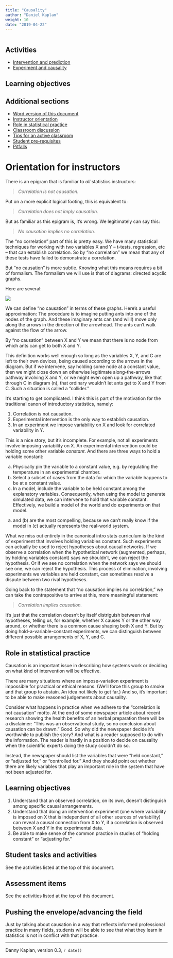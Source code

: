 ```yaml
---
title: "Causality"
author: "Daniel Kaplan"
weight: 10
date: "2019-04-22"
---
```


```r

```

## Activities

* [Intervention and prediction](/lessons/intervention-and-prediction/)
* [Experiment and causality](/lessons/experiment-and-causality/)

## Learning objectives

## Additional sections

- [Word version of this document](`r paste0("/word-versions/",tools::file_path_sans_ext(knitr::current_input()), ".docx")`)
- [Instructor orientation](#orientation)
- [Role in statistical practice](#role)
- [Classroom discussion](#discussion)
- [Tips for an active classroom](#active)
- [Student pre-requisites](#prereqs)
- [Pitfalls](#pitfalls)

# Orientation for instructors

There is an epigram that is familiar to *all* statistics instructors:

> *Correlation is not causation.*

Put on a more explicit logical footing, this is equivalent to:

> *Correlation does not imply causation.*

But as familiar as this epigram is, it's wrong. We legitimately can say this:

> *No causation implies no correlation.*

The "no correlation" part of this is pretty easy. We have many statistical techniques for working with two variables X and Y -- t-tests, regression, etc -- that can establish correlation. So by "no correlation" we mean that any of these tests have failed to demonstrate a correlation.

But "no causation" is more subtle. Knowing what this means requires a bit of formalism. The formalism we will use is that of diagrams: directed acyclic graphs.

Here are several:

![](/images/many-dags.png)

We can  define "no causation" in terms of these graphs. Here's a useful approximation: The procedure is to imagine putting ants into one of the nodes of the graph. And these imaginary ants can (and will!) move only along the arrows in the direction of the arrowhead. The ants can't walk against the flow of the arrow.

By "no causation" between X and Y we mean that there is no node from which ants can get to both X and Y.

This definition works well enough so long as the variables X,  Y, and C are left to their own devices, being caused according to the arrows in the diagram. But if we intervene, say holding some node at a constant value, then we might close down an otherwise legitimate along-the-arrows pathway involving X and Y, or we might even open up a pathway, like that through  C in diagram (n), that ordinary wouldn't let ants get to  X and Y from C. Such a situation is called a "collider." 

It's starting to get complicated. I think this is part of the motivation for the traditional canon of introductory statistics, namely:

1. Correlation is not causation.
2. Experimental intervention is the only way to establish causation.
3. In an experiment we impose variability on X and look for correlated variability in Y.

This is a nice story, but it's incomplete. For example, not all experiments involve imposing variability on X. An experimental intervention could be holding some other variable *constant*. And there are three ways to hold a variable constant:

a. Physically pin the variable to a constant value, e.g. by  regulating the temperature in an experimental chamber.
b. Select a subset of cases from the data for which the variable happens to be at a constant value.
c. In a model, include the variable to  be held constant among the explanatory  variables. Consequently,  when  using the model to generate simulated data, we can intervene to hold that variable constant. Effectively, we build a model of the world and do experiments on  that model. 

(a) and (b) are the most compelling, because we can't really know if the model in (c) actually represents  the real-world system.

What we miss out entirely in the canonical intro stats curriculum is the kind of experiment that involves holding variables constant. Such experiments can actually be used to reject hypotheses about causal networks. If we observe a correlation  when the hypothetical  network (augmented, perhaps, by holding variables constant) says we shouldn't, we can  reject the hypothesis. Or  if we see no correlation when the network says we should see one, we can reject the  hypothesis. This process of elimination, involving experiments we variables are held constant, can sometimes resolve a dispute between two rival hypotheses.

Going back to the statement that "no causation implies no correlation," we can take the contrapositive to arrive at this, more meaningful statement:

> *Correlation implies causation.*

It's just that the correlation doesn't by itself distriguish between rival hypotheses, telling us, for example, whether X causes Y or the other way around, or whether there  is a common  cause  shaping  both X and  Y. But by doing hold-a-variable-constant experiments, we can distinguish between  different possible  arrangements of X, Y, and C.

## Role in statistical practice

Causation  is an important issue in describing how systems work or deciding on  what kind of intervention will be effective.  

There are many situations  where an impose-variation experiment is impossible for practical  or ethical reasons. (We'll force this group to smoke and that group to  abstain. An idea not likely to get far.) And  so, it's important to be able to make reasoned judgements about causality.

Consider what happens in practice when we adhere  to  the "correlation is not causation" motto. At the end of some newspaper article about recent research showing the health benefits of an herbal preparation there will be a disclaimer: "This was an observational study, so no conclusion  about causation can be drawn." Good. So why  did the newspaper  decide it's worthwhile to publish the story? And what is a reader supposed to do with the information. The reader is hardly in a position to decide on causality when the scientific experts doing  the study couldn't do so. 

Instead, the newspaper should list the variables that were "held constant," or  "adjusted for," or "controlled for."  And they should point out whether there are likely variables that play an important role in the system that have not been adjusted for. 

## Learning objectives 

1. Understand that an  observed correlation, on its own, doesn't distinguish among specific causal arrangements.
2. Understand that doing an intervention experiment (one where variability is imposed on X that is independent of all other sources of variability) can reveal a causal connection from X to Y, if a correlation is observed between X and Y in the experimental data.
3. Be able to make sense of the common practice in studies of "holding constant" or "adjusting for."


## Student tasks and activities


See the activities listed at the top of this document.


## Assessment items

See the activities listed at the top of this document.

## Pushing the envelope/advancing the field

Just by talking about causation in  a way that reflects informed professional practice in many fields, students will be able to see that what they learn in statistics is not in conflict with  that practice.

------

Danny Kaplan, version 0.3, `r date()`
